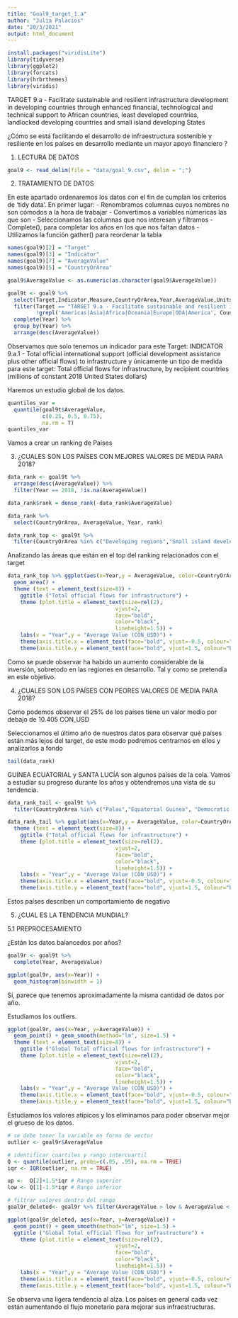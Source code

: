 ```yaml
---
title: "Goal9_target_1.a"
author: "Julia Palacios"
date: "20/3/2021"
output: html_document
---
```

```r
install.packages("viridisLite")
library(tidyverse)
library(ggplot2)
library(forcats)
library(hrbrthemes)
library(viridis)
```
TARGET 9.a - Facilitate sustainable and resilient infrastructure development in developing countries through enhanced financial, technological and technical support to African countries, least developed countries, landlocked developing countries and small island developing States

¿Cómo se está facilitando el desarrollo de infraestructura sostenible y resiliente en los países en desarrollo mediante un mayor apoyo financiero ?

1. LECTURA DE DATOS
```r
goal9 <- read_delim(file = "data/goal_9.csv", delim = ";")
```
2. TRATAMIENTO DE DATOS

En este apartado ordenaremos los datos con el fin de cumplan los criterios de 'tidy data'.
En primer lugar:
- Renombramos columnas cuyos nombres no son cómodos a la hora de trabajar
- Convertimos a variables númericas las que son
- Seleccionamos las columnas que nos interesan y filtramos
- Complete(), para completar los años en los que nos faltan datos
- Utilizamos la función gather() para reordenar la tabla
```r
names(goal9)[2] = "Target"
names(goal9)[3] = "Indicator"
names(goal9)[7] = "AverageValue"
names(goal9)[5] = "CountryOrArea"

goal9$AverageValue <- as.numeric(as.character(goal9$AverageValue))

goal9t <- goal9 %>%
  select(Target,Indicator,Measure,CountryOrArea,Year,AverageValue,Units) %>%
  filter(Target == "TARGET 9.a - Facilitate sustainable and resilient infrastructure development in developing countries through enhanced financial, technological and technical support to African countries, least developed countries, landlocked developing countries and small island developing States",
         !grepl('Americas|Asia|Africa|Oceania|Europe|ODA|America', CountryOrArea)) %>% 
  complete(Year) %>%  
  group_by(Year) %>% 
  arrange(desc(AverageValue)) 

```

Observamos que solo tenemos un indicador para este Target: INDICATOR 9.a.1 - Total official international support (official development assistance plus other official flows) to infrastructure y únicamente un tipo de medida para este target: Total official flows for infrastructure, by recipient countries (millions of constant 2018 United States dollars)

Haremos un estudio global de los datos.

```r
quantiles_var = 
  quantile(goal9t$AverageValue, 
           c(0.25, 0.5, 0.75), 
           na.rm = T)
quantiles_var
```
Vamos a crear un ranking de Países

3. ¿CUALES SON LOS PAÍSES CON MEJORES VALORES DE MEDIA PARA 2018?
```r
data_rank <- goal9t %>% 
  arrange(desc(AverageValue)) %>%
  filter(Year == 2018, !is.na(AverageValue)) 

data_rank$rank = dense_rank(-data_rank$AverageValue) 

data_rank %>%
  select(CountryOrArea, AverageValue, Year, rank) 
```
```r
data_rank_top <- goal9t %>% 
  filter(CountryOrArea %in% c("Developing regions","Small island developing States (SIDS)", "Least Developed Countries (LDCs)","Landlocked developing countries (LLDCs)"))
```
Analizando las áreas que están en el top del ranking relacionados con el target
```r
data_rank_top %>% ggplot(aes(x=Year,y = AverageValue, color=CountryOrArea)) + 
  geom_area() +
  theme (text = element_text(size=8)) + 
    ggtitle ("Total official flows for infrastructure") + 
    theme (plot.title = element_text(size=rel(2), 
                                  vjust=2, 
                                  face="bold", 
                                  color="black", 
                                  lineheight=1.5)) + 
    labs(x = "Year",y = "Average Value (CON_USD)") + 
    theme(axis.title.x = element_text(face="bold", vjust=-0.5, colour="black", size=rel(1.5))) +
    theme(axis.title.y = element_text(face="bold", vjust=1.5, colour="black", size=rel(1.5)))
```
Como se puede observar ha habido un aumento considerable de la inversión, sobretodo en las regiones en desarrollo. Tal y como se pretendía en este objetivo.


4. ¿CUALES SON LOS PAÍSES CON PEORES VALORES DE MEDIA PARA 2018?

Como podemos observar el 25% de los países tiene un valor medio por debajo de 10.405 CON_USD

Seleccionamos el último año de nuestros datos para observar qué países están más lejos del target, de este modo podremos centrarnos en ellos y analizarlos a fondo
```r
tail(data_rank)
```

GUINEA ECUATORIAL y SANTA LUCÍA son algunos países de la cola. Vamos a estudiar su progreso durante los años y obtendremos una vista de su tendencia.
```r

data_rank_tail <- goal9t %>% 
  filter(CountryOrArea %in% c("Palau","Equatorial Guinea", "Democratic People's Republic of Korea","Saint Lucia"))

data_rank_tail %>% ggplot(aes(x=Year,y = AverageValue, color=CountryOrArea)) + geom_area() +
  theme (text = element_text(size=8)) +
    ggtitle ("Total official flows for infrastructure") +
    theme (plot.title = element_text(size=rel(2), 
                                  vjust=2, 
                                  face="bold", 
                                  color="black",
                                  lineheight=1.5)) +
    labs(x = "Year",y = "Average Value (CON_USD)") + 
    theme(axis.title.x = element_text(face="bold", vjust=-0.5, colour="black", size=rel(1.5))) +
    theme(axis.title.y = element_text(face="bold", vjust=1.5, colour="black", size=rel(1.5)))

```

Estos países describen un comportamiento de negativo

5. ¿CUAL ES LA TENDENCIA MUNDIAL?

  5.1 PREPROCESAMIENTO

¿Están los datos balancedos por años?

```r
goal9r <- goal9t %>%
  complete(Year, AverageValue)

ggplot(goal9r, aes(x=Year)) + 
  geom_histogram(binwidth = 1)
```
Sí, parece que tenemos aproximadamente la misma cantidad de datos por año.

Estudiamos los outliers.

```r
ggplot(goal9r, aes(x=Year, y=AverageValue)) + 
  geom_point() + geom_smooth(method="lm", size=1.5) +
  theme (text = element_text(size=8)) +
    ggtitle ("Global Total official flows for infrastructure") +
    theme (plot.title = element_text(size=rel(2), 
                                  vjust=2, 
                                  face="bold",
                                  color="black", 
                                  lineheight=1.5)) + 
    labs(x = "Year",y = "Average Value (CON_USD)") +
    theme(axis.title.x = element_text(face="bold", vjust=-0.5, colour="black", size=rel(1.5))) +
    theme(axis.title.y = element_text(face="bold", vjust=1.5, colour="black", size=rel(1.5)))

```
Estudiamos los valores atípicos y los eliminamos para poder observar mejor el grueso de los datos.
```r
# se debe tener la variable en forma de vector
outlier <- goal9r$AverageValue

# identificar cuartiles y rango intercuartil
Q <- quantile(outlier, probs=c(.05, .95), na.rm = TRUE)
iqr <- IQR(outlier, na.rm = TRUE)

up <-  Q[2]+1.5*iqr # Rango superior  
low <- Q[1]-1.5*iqr # Rango inferior

# filtrar valores dentro del rango
goal9r_deleted<- goal9r %>% filter(AverageValue > low & AverageValue < up)

ggplot(goal9r_deleted, aes(x=Year, y=AverageValue)) + 
  geom_point() + geom_smooth(method="lm", size=1.5) +
  ggtitle ("Global Total official flows for infrastructure") +
    theme (plot.title = element_text(size=rel(2), 
                                  vjust=2, 
                                  face="bold",
                                  color="black", 
                                  lineheight=1.5)) + 
    labs(x = "Year",y = "Average Value (CON_USD)") + 
    theme(axis.title.x = element_text(face="bold", vjust=-0.5, colour="black", size=rel(1))) +
    theme(axis.title.y = element_text(face="bold", vjust=1.5, colour="black", size=rel(1)))
```
Se observa una ligera tendencia al alza. Los países en general cada vez están aumentando el flujo monetario para mejorar sus infraestructuras.